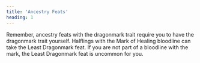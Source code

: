 ```yaml
---
title: 'Ancestry Feats'
heading: 1
---
```


Remember, ancestry feats with the dragonmark trait require you to have the dragonmark trait yourself. Halflings with the Mark of Healing bloodline can take the Least Dragonmark feat. If you are not part of a bloodline with the mark, the Least Dragonmark feat is uncommon for you.
